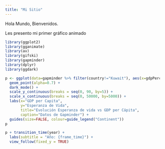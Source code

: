 ```yaml
---
title: "Mi Sitio"
---
```


Hola Mundo, Bienvenidos. 

Les presento mi primer gráfico animado
```r
library(ggplot2)
library(gganimate)
library(av)
library(gifski)
library(gapminder)
library(dplyr)
library(ggdark)

p <- ggplot(data=gapminder %>% filter(country!="Kuwait"), aes(x=gdpPercap, y=lifeExp, colour=continent, size=pop)) +
  geom_point(alpha=0.7) + 
  dark_mode() +
  scale_y_continuous(breaks = seq(0, 90, by=5)) +
  scale_x_continuous(breaks = seq(0, 50000, by=5000)) +
  labs(x="GDP per Capita", 
       y="Esperanza de Vida",
       title="Evolución Esperanza de vida vs GDP per Cápita",
       caption="Datos de Gapminder") +
  guides(size=FALSE, colour=guide_legend("Continent"))
p

p + transition_time(year) + 
  labs(subtitle = "Año: {frame_time}") + 
  view_follow(fixed_y = TRUE)
```

